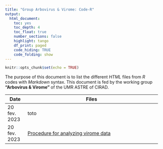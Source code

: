 ```yaml
---
title: "Group Arbovirus & Virome: Code-R"
output:
  html_document:
    toc: yes
    toc_depth: 4
    toc_float: true
    number_sections: false
    highlight: tango
    df_print: paged
    code_hiding: TRUE
    code_folding: show
---
```


```r
knitr::opts_chunk$set(echo = TRUE)
```



The purpose of this document is to list the different *HTML* files from *R* codes with *Markdown* syntax. This document is fed by the working group **"Arbovirus & Virome"** of the UMR ASTRE of CIRAD.



Date         | Files                                                              
------------ | --------------------------------------------------------------------------
20 fev. 2023 | toto 
20 fev. 2023 | [Procedure for analyzing virome data](PROCEDURE-POUR-ANALYSER-LES-DONNEES-DU-VIROME-EN-SORTIE-DU-PIPELINE_RMARKDOWN.html)

                                         
